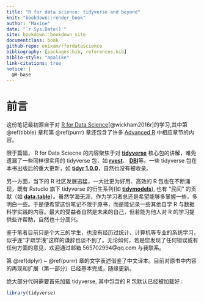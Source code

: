 ```yaml
---
title: "R for data science: tidyverse and beyond"
knit: "bookdown::render_book"
author: "Maxine"
date: "`r Sys.Date()`"
site: bookdown::bookdown_site
documentclass: book
github-repo: enixam/rfordatascience
bibliography: [packages.bib, references.bib]
biblio-style: "apalike"
link-citations: true
notice: |
  @R-base
---
```



# 前言 {#preface .unnumbered}  

这份笔记最初源自于对 [R for Data Science](https://r4ds.had.co.nz)[@wickham2016r]的学习,其中第 \@ref(tibble) 章和第 \@ref(purrr) 章还包含了许多 [Advanced R](https://adv-r.hadley.nz/) 中相应章节的内容。  

限于篇幅， R for Data Sciecne 的内容聚焦于对 [**tidyverse**](https://www.tidyverse.org/) 核心包的讲解，难免遗漏了一些同样很实用的 tidyverse 包，如 [**rvest**](https://rvest.tidyverse.org/)、 [**DBI**](https://dbi.r-dbi.org/)等。一些 tidyverse 包在本书出版后的重大更新，如 [**tidyr 1.0.0**](https://www.tidyverse.org/blog/2019/09/tidyr-1-0-0/)，自然也没有被收录。  

另一方面，当下的 R 社区发展迅猛，一大批更为好用、高效的 R 包也在不断涌现，既有 Rstudio 旗下 tidyverse 的衍生系列(如 [**tidymodels**](https://www.tidyverse.org/blog/2018/08/tidymodels-0-0-1/)), 也有 "民间" 的贡献（如 [**data.table**](https://rdatatable.gitlab.io/data.table/)）。虽然学海无涯，作为学习者总还是希望能够多掌握一些，多明白一些。于是便希望这份笔记不限于原书，而是能记录一些其他自学 R 与数据科学实践的内容。最大的受益者自然是未来的自己，但若能为他人对 R 的学习提供些许帮助，自然也十分高兴。  

鉴于笔者目前只是个大三的学生，也没有经历过统计、计算机等专业的系统学习，似乎连“才疏学浅”这样的谦辞也谈不到了。无论如何，若是您发现了任何错误或有任何方面的意见，欢迎通过邮箱 565702994@qq.com 与我联系。  

第 \@ref(dplyr) ~ \@ref(purrr) 章的文字表述借鉴了中文译本。目前对原书中内容的再现和扩展（第一部分）已经基本完成，随缘更新。    

绝大部分代码需要首先加载 tidyverse, 其中包含的 R 包默认已经被加载好 : 

```r
library(tidyverse)
```

